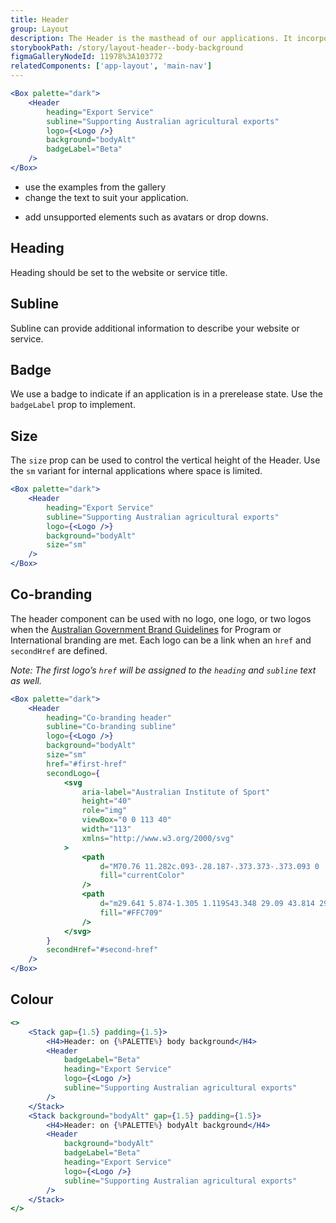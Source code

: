 ```yaml
---
title: Header
group: Layout
description: The Header is the masthead of our applications. It incorporates the Department of Agriculture, Fisheries and Forestry Coat of Arms logo and provides a user context on where they are.
storybookPath: /story/layout-header--body-background
figmaGalleryNodeId: 11978%3A103772
relatedComponents: ['app-layout', 'main-nav']
---
```


```jsx live
<Box palette="dark">
	<Header
		heading="Export Service"
		subline="Supporting Australian agricultural exports"
		logo={<Logo />}
		background="bodyAlt"
		badgeLabel="Beta"
	/>
</Box>
```

<DoHeading />

- use the examples from the gallery
- change the text to suit your application.

<DontHeading />

- add unsupported elements such as avatars or drop downs.

## Heading

Heading should be set to the website or service title.

## Subline

Subline can provide additional information to describe your website or service.

## Badge

We use a badge to indicate if an application is in a prerelease state. Use the `badgeLabel` prop to implement.

## Size

The `size` prop can be used to control the vertical height of the Header. Use the `sm` variant for internal applications where space is limited.

```jsx live
<Box palette="dark">
	<Header
		heading="Export Service"
		subline="Supporting Australian agricultural exports"
		logo={<Logo />}
		background="bodyAlt"
		size="sm"
	/>
</Box>
```

## Co-branding

The header component can be used with no logo, one logo, or two logos when the [Australian Government Brand Guidelines](https://www.pmc.gov.au/publications/australian-government-branding-guildelines) for Program or International branding are met. Each logo can be a link when an `href` and `secondHref` are defined.

_Note: The first logo’s `href` will be assigned to the `heading` and `subline` text as well._

```jsx live
<Box palette="dark">
	<Header
		heading="Co-branding header"
		subline="Co-branding subline"
		logo={<Logo />}
		background="bodyAlt"
		size="sm"
		href="#first-href"
		secondLogo={
			<svg
				aria-label="Australian Institute of Sport"
				height="40"
				role="img"
				viewBox="0 0 113 40"
				width="113"
				xmlns="http://www.w3.org/2000/svg"
			>
				<path
					d="M70.76 11.282c.093-.28.187-.373.373-.373.093 0 .28 0 .373.373l2.704 9.883h-6.154l2.704-9.883Zm3.73-.84c-.653-2.237-2.424-2.517-3.357-2.517-1.025 0-2.797.373-3.45 2.518l-5.78 20.14v.28c0 .466.372.745.745.745h1.865c.373 0 .746-.28.84-.652l1.957-6.9h7.646l1.958 6.9c.093.373.373.652.746.652h1.865c.466 0 .746-.28.746-.746v-.28l-5.781-20.14ZM89.687 8.205H88.01a.836.836 0 0 0-.84.84v21.817c0 .467.374.84.84.84h1.678c.467 0 .84-.467.84-.84V9.044c-.094-.466-.373-.839-.84-.839ZM107.405 18.928l-2.89-1.679c-2.238-1.398-3.264-2.237-3.264-3.543 0-2.051 1.119-2.704 4.289-2.704 1.772 0 4.01.093 5.315.187h.093c.466 0 .746-.28.746-.746V9.137c0-.28-.093-.652-.746-.745-1.119-.187-3.543-.373-5.408-.373-5.035 0-7.646 1.958-7.646 5.78 0 2.798 1.772 4.383 4.383 6.061l2.983 1.865c2.891 1.771 3.637 2.61 3.637 3.916 0 1.678-.56 3.357-4.476 3.357-1.492 0-3.729-.094-5.128-.187H99.2c-.466 0-.746.28-.746.746v1.212c0 .466.187.746.84.84 1.398.186 3.076.465 5.221.465 6.899 0 7.925-4.009 7.925-6.433 0-2.797-1.399-4.569-5.035-6.713Z"
					fill="currentColor"
				/>
				<path
					d="m29.641 5.874-1.305 1.119S43.348 29.09 43.814 29.837c.56.746 1.492 2.144 1.678 3.077l.933-1.585c-.094-.653-.373-1.306-.84-1.959L29.641 5.875ZM31.973 3.916l-1.305 1.119S45.027 26.2 45.493 26.946c.56.746 1.492 2.145 1.678 3.077l.933-1.585c-.093-.652-.373-1.305-.84-1.958-1.77-2.61-15.29-22.564-15.29-22.564ZM34.397 1.958l-1.305 1.119s13.706 20.14 14.172 20.886c.56.746 1.492 2.144 1.679 3.077l.839-1.492c-.093-.653-.466-1.399-.84-2.051-1.77-2.704-14.545-21.539-14.545-21.539ZM50.62 20.606 36.634 0l-1.212 1.026s13.053 19.207 13.52 19.953c.56.746 1.492 2.145 1.585 3.17l.839-1.492c0-.56-.187-1.305-.746-2.05ZM27.31 7.925l-1.212 1.12c.093.093 2.424 3.45 5.222 7.738-2.89-1.398-15.944-7.832-16.877-8.205-.839-.373-3.17-1.305-4.196-.746L9.222 9.138c1.119-.467 2.517 0 3.45.373.932.372 17.249 8.391 20.512 9.976l1.679 2.518c-9.79-4.756-21.725-10.63-22.378-10.91-.839-.372-2.984-1.212-4.102-.745l-1.026 1.305c1.119-.466 2.61 0 3.357.373.652.28 15.477 7.552 25.92 12.68l1.679 2.518c-4.942-2.424-26.854-13.147-27.786-13.52-.84-.373-2.984-1.305-4.196-.746l-1.025 1.306c1.119-.466 2.61 0 3.356.373.933.466 27.786 13.52 31.422 15.291.746 1.026 1.305 1.865 1.678 2.424-6.806-3.356-32.26-15.757-33.193-16.13-.84-.373-2.984-1.306-4.196-.84L3.348 16.69c1.118-.466 2.61.093 3.356.373 1.026.466 32.168 15.664 35.898 17.53 0 .092-.094.279-.187.372-.373.466-1.026.56-1.865.186-.839-.372-7.459-3.73-14.638-7.179-9.324-4.569-18.928-9.23-20.047-9.697-1.678-.746-3.45-.373-4.569.933-1.119 1.212-1.212 2.89-.28 4.475C2.417 26.014 11.46 39.441 11.833 40l1.399-.932c-.093-.187-9.324-13.986-10.816-16.317-.56-.933-.56-1.772.093-2.518l.094-.093c.093.28.28.653.466 1.026 1.398 2.33 11.282 16.97 11.375 17.062l1.399-.932c-.094-.093-9.884-14.825-11.282-17.156-.187-.28-.28-.56-.373-.746.373 0 .652.093 1.025.186.094.094.467.187.933.467C8.01 22.937 16.96 36.364 17.054 36.55l1.399-.839c-.094-.093-7.46-11.282-9.418-14.172.746.372 1.585.745 2.425 1.212 1.864 2.797 8.111 12.214 8.111 12.307l1.399-.839c-1.026-1.585-5.221-7.832-6.527-9.977.84.373 1.585.746 2.424 1.213 1.492 2.237 5.315 7.925 5.315 8.018l1.399-.932s-2.611-3.916-3.823-5.688c1.865.933 3.73 1.772 5.501 2.704 7.46 3.637 13.8 6.807 14.639 7.18 1.398.652 2.983.466 3.822-.653.747-.933 1.026-2.238-.093-4.01-1.678-2.61-16.13-23.962-16.317-24.149Z"
					fill="#FFC709"
				/>
			</svg>
		}
		secondHref="#second-href"
	/>
</Box>
```

## Colour

```jsx live colorSection shadeAlt
<>
	<Stack gap={1.5} padding={1.5}>
		<H4>Header: on {%PALETTE%} body background</H4>
		<Header
			badgeLabel="Beta"
			heading="Export Service"
			logo={<Logo />}
			subline="Supporting Australian agricultural exports"
		/>
	</Stack>
	<Stack background="bodyAlt" gap={1.5} padding={1.5}>
		<H4>Header: on {%PALETTE%} bodyAlt background</H4>
		<Header
			background="bodyAlt"
			badgeLabel="Beta"
			heading="Export Service"
			logo={<Logo />}
			subline="Supporting Australian agricultural exports"
		/>
	</Stack>
</>
```
